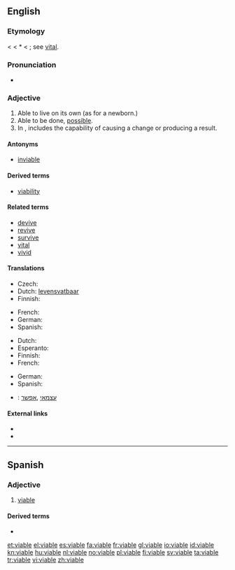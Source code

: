 ==English==

===Etymology===
< {{etyl|fr}} < {{etyl|ML.}} *{{term||vitabilis|capable of life}} < {{etyl|la}} {{term|vita||life}}; see [[vital]].

===Pronunciation===
* {{rhymes|aɪəbəl}}

===Adjective===
{{en-adj}}

# Able to live on its own (as for a newborn.)
# Able to be done, [[possible]].
# In {{biology}}, includes the capability of causing a change or producing a result.

====Antonyms====
* [[inviable]]

====Derived terms====
* [[viability]]

====Related terms====
* [[devive]]
* [[revive]]
* [[survive]]
* [[vital]]
* [[vivid]]

====Translations====
{{trans-top|able to live on its own}}
* Czech: {{t-|cs|životaschopný|m}}
* Dutch: [[levensvatbaar]]
* Finnish: {{t-|fi|elinkelpoinen}}
{{trans-mid}}
* French: {{t+|fr|viable}}
* German: {{t+|de|selbständig}}
* Spanish: {{t+|es|viable}}
{{trans-bottom}}

{{trans-top|possible}}
* Dutch: {{t+|nl|uitvoerbaar}}
* Esperanto: {{t|eo|farebla}}
* Finnish: {{t+|fi|mahdollinen}}
* French: {{t+|fr|viable}}
{{trans-mid}}
* German: {{t-|de|machbar}}
* Spanish: {{t+|es|viable}}
{{trans-bottom}}

{{checktrans-top}}
* {{ttbc|he}}: [[עצמאי]] ,[[אפשר]]
{{trans-bottom}}

====External links====
* {{R:Webster 1913}}
* {{R:Century 1911}}

----

==Spanish==

===Adjective===
{{es-adj}}

# [[#English|viable]]

====Derived terms====
* {{l|es|inviable}}

[[et:viable]]
[[el:viable]]
[[es:viable]]
[[fa:viable]]
[[fr:viable]]
[[gl:viable]]
[[io:viable]]
[[id:viable]]
[[kn:viable]]
[[hu:viable]]
[[nl:viable]]
[[no:viable]]
[[pl:viable]]
[[fi:viable]]
[[sv:viable]]
[[ta:viable]]
[[tr:viable]]
[[vi:viable]]
[[zh:viable]]